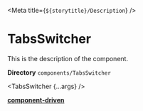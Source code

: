 



<Meta title={`${storytitle}/Description`} />

# TabsSwitcher

<div className="description">This is the description of the component.</div>

**Directory** `components/TabsSwitcher`

<TabsSwitcher {...args} />

[**component-driven**](/story/organisms-tabsswitcher--primary-tabs-switcher)
